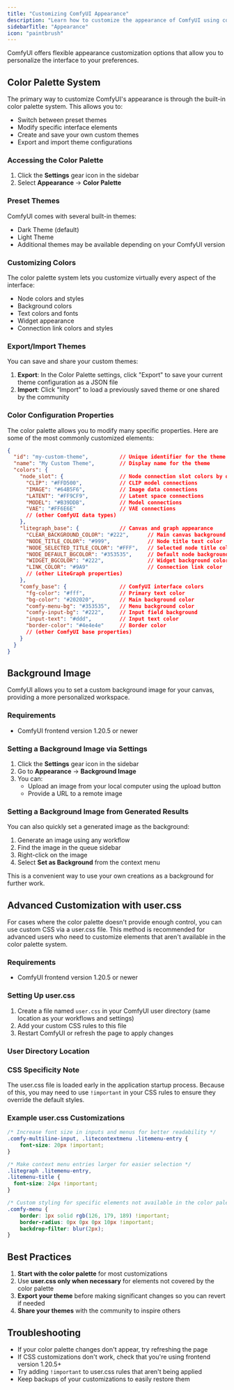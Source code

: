 ```yaml
---
title: "Customizing ComfyUI Appearance"
description: "Learn how to customize the appearance of ComfyUI using color palettes and advanced CSS options"
sidebarTitle: "Appearance"
icon: "paintbrush"
---
```



ComfyUI offers flexible appearance customization options that allow you to personalize the interface to your preferences.

## Color Palette System

The primary way to customize ComfyUI's appearance is through the built-in color palette system. This allows you to:

- Switch between preset themes
- Modify specific interface elements
- Create and save your own custom themes
- Export and import theme configurations

### Accessing the Color Palette

1. Click the **Settings** gear icon in the sidebar
2. Select **Appearance** → **Color Palette**

### Preset Themes

ComfyUI comes with several built-in themes:

- Dark Theme (default)
- Light Theme
- Additional themes may be available depending on your ComfyUI version

### Customizing Colors

The color palette system lets you customize virtually every aspect of the interface:

- Node colors and styles
- Background colors
- Text colors and fonts
- Widget appearance
- Connection link colors and styles

### Export/Import Themes

You can save and share your custom themes:

1. **Export**: In the Color Palette settings, click "Export" to save your current theme configuration as a JSON file
2. **Import**: Click "Import" to load a previously saved theme or one shared by the community

### Color Configuration Properties

The color palette allows you to modify many specific properties. Here are some of the most commonly customized elements:

```json
{
  "id": "my-custom-theme",          // Unique identifier for the theme
  "name": "My Custom Theme",        // Display name for the theme
  "colors": {
    "node_slot": {                  // Node connection slot colors by data type
      "CLIP": "#FFD500",            // CLIP model connections
      "IMAGE": "#64B5F6",           // Image data connections
      "LATENT": "#FF9CF9",          // Latent space connections
      "MODEL": "#B39DDB",           // Model connections
      "VAE": "#FF6E6E"              // VAE connections
      // (other ComfyUI data types)
    },
    "litegraph_base": {             // Canvas and graph appearance
      "CLEAR_BACKGROUND_COLOR": "#222",      // Main canvas background
      "NODE_TITLE_COLOR": "#999",            // Node title text color
      "NODE_SELECTED_TITLE_COLOR": "#FFF",   // Selected node title color
      "NODE_DEFAULT_BGCOLOR": "#353535",     // Default node background
      "WIDGET_BGCOLOR": "#222",              // Widget background color
      "LINK_COLOR": "#9A9"                   // Connection link color
      // (other LiteGraph properties)
    },
    "comfy_base": {                 // ComfyUI interface colors
      "fg-color": "#fff",           // Primary text color
      "bg-color": "#202020",        // Main background color
      "comfy-menu-bg": "#353535",   // Menu background color
      "comfy-input-bg": "#222",     // Input field background
      "input-text": "#ddd",         // Input text color
      "border-color": "#4e4e4e"     // Border color
      // (other ComfyUI base properties)
    }
  }
}
```

## Background Image

ComfyUI allows you to set a custom background image for your canvas, providing a more personalized workspace.

### Requirements

- ComfyUI frontend version 1.20.5 or newer

### Setting a Background Image via Settings

1. Click the **Settings** gear icon in the sidebar
2. Go to **Appearance** → **Background Image**
3. You can:
   - Upload an image from your local computer using the upload button
   - Provide a URL to a remote image

### Setting a Background Image from Generated Results

You can also quickly set a generated image as the background:

1. Generate an image using any workflow
2. Find the image in the queue sidebar
3. Right-click on the image
4. Select **Set as Background** from the context menu

This is a convenient way to use your own creations as a background for further work.

## Advanced Customization with user.css

For cases where the color palette doesn't provide enough control, you can use custom CSS via a user.css file. This method is recommended for advanced users who need to customize elements that aren't available in the color palette system.

### Requirements

- ComfyUI frontend version 1.20.5 or newer

### Setting Up user.css

1. Create a file named `user.css` in your ComfyUI user directory (same location as your workflows and settings)
2. Add your custom CSS rules to this file
3. Restart ComfyUI or refresh the page to apply changes

### User Directory Location

<UserDirectory/>

### CSS Specificity Note

The user.css file is loaded early in the application startup process. Because of this, you may need to use `!important` in your CSS rules to ensure they override the default styles.

### Example user.css Customizations

```css
/* Increase font size in inputs and menus for better readability */
.comfy-multiline-input, .litecontextmenu .litemenu-entry {
    font-size: 20px !important;
}

/* Make context menu entries larger for easier selection */
.litegraph .litemenu-entry,
.litemenu-title {
  font-size: 24px !important; 
}

/* Custom styling for specific elements not available in the color palette */
.comfy-menu {
    border: 1px solid rgb(126, 179, 189) !important;
    border-radius: 0px 0px 0px 10px !important;
    backdrop-filter: blur(2px);
}
```

## Best Practices

1. **Start with the color palette** for most customizations
2. Use **user.css only when necessary** for elements not covered by the color palette
3. **Export your theme** before making significant changes so you can revert if needed
4. **Share your themes** with the community to inspire others

## Troubleshooting

- If your color palette changes don't appear, try refreshing the page
- If CSS customizations don't work, check that you're using frontend version 1.20.5+
- Try adding `!important` to user.css rules that aren't being applied
- Keep backups of your customizations to easily restore them